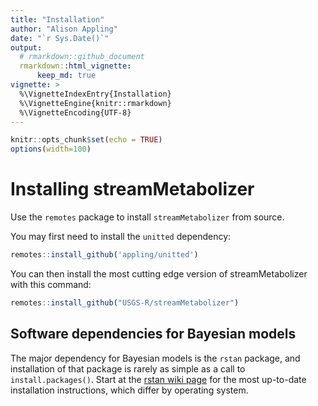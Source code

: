 ```yaml
---
title: "Installation"
author: "Alison Appling"
date: "`r Sys.Date()`"
output:
  # rmarkdown::github_document
  rmarkdown::html_vignette:
      keep_md: true
vignette: >
  %\VignetteIndexEntry{Installation}
  %\VignetteEngine{knitr::rmarkdown}
  %\VignetteEncoding{UTF-8}
---
```


```r
knitr::opts_chunk$set(echo = TRUE)
options(width=100)
```

# Installing streamMetabolizer

Use the `remotes` package to install `streamMetabolizer` from source.

You may first need to install the `unitted` dependency:
```r
remotes::install_github('appling/unitted')
```

You can then install the most cutting edge version of streamMetabolizer with this command:
```r
remotes::install_github("USGS-R/streamMetabolizer")
```

## Software dependencies for Bayesian models

The major dependency for Bayesian models is the `rstan` package, and installation of that package is rarely as simple as a call to `install.packages()`. Start at the [rstan wiki page](https://github.com/stan-dev/rstan/wiki) for the most up-to-date installation instructions, which differ by operating system.
